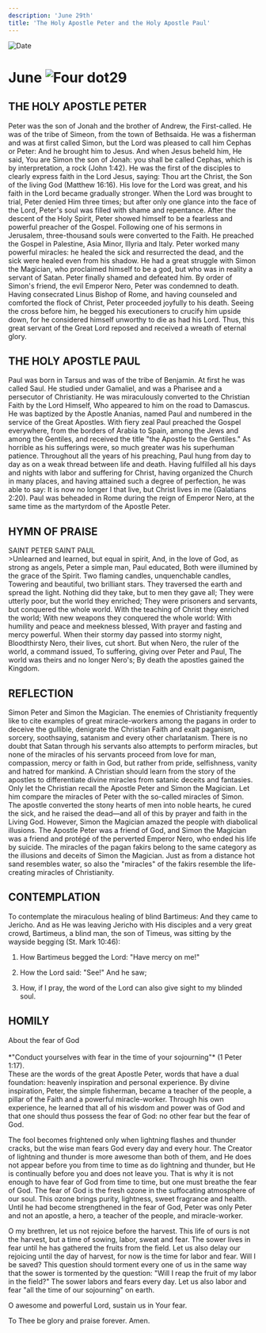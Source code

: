```yaml
---
description: 'June 29th'
title: 'The Holy Apostle Peter and the Holy Apostle Paul'
---
```


<CustomPaginator />
<RunningHead />

<Image src="/title-imprint.png" height={68} width={50} alt="Date" className="title-imprint"/>

# <div id="date">June <Image className="four-dot" src="/four-dot.png" height={15} width={15} alt="Four dot" />29</div>

## THE HOLY APOSTLE PETER

Peter was the son of Jonah and the brother of Andrew, the First-called. He was of the tribe of Simeon, from the town of Bethsaida. He was a fisherman and was at first called Simon, but the Lord was pleased to call him Cephas or Peter: And he brought him to Jesus. And when Jesus beheld him, He said, You are Simon the son of Jonah: you shall be called Cephas, which is by interpretation, a rock (John 1:42). He was the first of the disciples to clearly express faith in the Lord Jesus, saying: Thou art the Christ, the Son of the living God (Matthew 16:16). His love for the Lord was great, and his faith in the Lord became gradually stronger. When the Lord was brought to trial, Peter denied Him three times; but after only one glance into the face of the Lord, Peter's soul was filled with shame and repentance. After the descent of the Holy Spirit, Peter showed himself to be a fearless and powerful preacher of the Gospel. Following one of his sermons in Jerusalem, three-thousand souls were converted to the Faith. He preached the Gospel in Palestine, Asia Minor, Illyria and Italy. Peter worked many powerful miracles: he healed the sick and resurrected the dead, and the sick were healed even from his shadow. He had a great struggle with Simon the Magician, who proclaimed himself to be a god, but who was in reality a servant of Satan. Peter finally shamed and defeated him. By order of Simon's friend, the evil Emperor Nero, Peter was condemned to death. Having consecrated Linus Bishop of Rome, and having counseled and comforted the flock of Christ, Peter proceeded joyfully to his death. Seeing the cross before him, he begged his executioners to crucify him upside down, for he considered himself unworthy to die as had his Lord. Thus, this great servant of the Great Lord reposed and received a wreath of eternal glory.

## THE HOLY APOSTLE PAUL

Paul was born in Tarsus and was of the tribe of Benjamin. At first he was called Saul. He studied under Gamaliel, and was a Pharisee and a persecutor of Christianity. He was miraculously converted to the Christian Faith by the Lord Himself, Who appeared to him on the road to Damascus. He was baptized by the Apostle Ananias, named Paul and numbered in the service of the Great Apostles. With fiery zeal Paul preached the Gospel everywhere, from the borders of Arabia to Spain, among the Jews and among the Gentiles, and received the title "the Apostle to the Gentiles." As horrible as his sufferings were, so much greater was his superhuman patience. Throughout all the years of his preaching, Paul hung from day to day as on a weak thread between life and death. Having fulfilled all his days and nights with labor and suffering for Christ, having organized the Church in many places, and having attained such a degree of perfection, he was able to say: It is now no longer I that live, but Christ lives in me (Galatians 2:20). Paul was beheaded in Rome during the reign of Emperor Nero, at the same time as the martyrdom of the Apostle Peter.


## HYMN OF PRAISE
<div style={{textAlign:'center', color:'crimson', fontWeight:'bold'}}>
SAINT PETER  
SAINT PAUL
</div>
>Unlearned and learned, but equal in spirit,  
And, in the love of God, as strong as angels,  
Peter a simple man, Paul educated,  
Both were illumined by the grace of the Spirit.  
Two flaming candles, unquenchable candles,  
Towering and beautiful, two brilliant stars.  
They traversed the earth and spread the light.  
Nothing did they take, but to men they gave all;  
They were utterly poor, but the world they enriched;  
They were prisoners and servants, but conquered the whole world.  
With the teaching of Christ they enriched the world;  
With new weapons they conquered the whole world:  
With humility and peace and meekness blessed,  
With prayer and fasting and mercy powerful.  
When their stormy day passed into stormy night,  
Bloodthirsty Nero, their lives, cut short.  
But when Nero, the ruler of the world, a command issued,  
To suffering, giving over Peter and Paul,  
The world was theirs and no longer Nero's;  
By death the apostles gained the Kingdom.  


## REFLECTION

Simon Peter and Simon the Magician. The enemies of Christianity frequently like to cite examples of great miracle-workers among the pagans in order to deceive the gullible, denigrate the Christian Faith and exalt paganism, sorcery, soothsaying, satanism and every other charlatanism. There is no doubt that Satan through his servants also attempts to perform miracles, but none of the miracles of his servants proceed from love for man, compassion, mercy or faith in God, but rather from pride, selfishness, vanity and hatred for mankind. A Christian should learn from the story of the apostles to differentiate divine miracles from satanic deceits and fantasies. Only let the Christian recall the Apostle Peter and Simon the Magician. Let him compare the miracles of Peter with the so-called miracles of Simon. The apostle converted the stony hearts of men into noble hearts, he cured the sick, and he raised the dead—and all of this by prayer and faith in the Living God. However, Simon the Magician amazed the people with diabolical illusions. The Apostle Peter was a friend of God, and Simon the Magician was a friend and protégé of the perverted Emperor Nero, who ended his life by suicide. The miracles of the pagan fakirs belong to the same category as the illusions and deceits of Simon the Magician. Just as from a distance hot sand resembles water, so also the "miracles" of the fakirs resemble the life-creating miracles of Christianity.

## CONTEMPLATION

To contemplate the miraculous healing of blind Bartimeus: And they came to Jericho. And as He was leaving Jericho with His disciples and a very great crowd, Bartimeus, a blind man, the son of Timeus, was sitting by the wayside begging (St. Mark 10:46):

1. How Bartimeus begged the Lord: "Have mercy on me!"

2. How the Lord said: "See!" And he saw;

3. How, if I pray, the word of the Lord can also give sight to my blinded soul.


## HOMILY
<div style={{textAlign:'center', color:'crimson', fontWeight:'bold'}}>
About the fear of God
</div>
<br />
<div style={{textAlign:'right'}}>
*"Conduct yourselves with fear in the time of your sojourning"* (1 Peter 1:17).
</div>
These are the words of the great Apostle Peter, words that have a dual foundation: heavenly inspiration and personal experience. By divine inspiration, Peter, the simple fisherman, became a teacher of the people, a pillar of the Faith and a powerful miracle-worker. Through his own experience, he learned that all of his wisdom and power was of God and that one should thus possess the fear of God: no other fear but the fear of God.

The fool becomes frightened only when lightning flashes and thunder cracks, but the wise man fears God every day and every hour. The Creator of lightning and thunder is more awesome than both of them, and He does not appear before you from time to time as do lightning and thunder, but He is continually before you and does not leave you. That is why it is not enough to have fear of God from time to time, but one must breathe the fear of God. The fear of God is the fresh ozone in the suffocating atmosphere of our soul. This ozone brings purity, lightness, sweet fragrance and health. Until he had become strengthened in the fear of God, Peter was only Peter and not an apostle, a hero, a teacher of the people, and miracle-worker.

O my brethren, let us not rejoice before the harvest. This life of ours is not the harvest, but a time of sowing, labor, sweat and fear. The sower lives in fear until he has gathered the fruits from the field. Let us also delay our rejoicing until the day of harvest, for now is the time for labor and fear. Will I be saved? This question should torment every one of us in the same way that the sower is tormented by the question: "Will I reap the fruit of my labor in the field?" The sower labors and fears every day. Let us also labor and fear "all the time of our sojourning" on earth.

O awesome and powerful Lord, sustain us in Your fear.

To Thee be glory and praise forever. Amen.